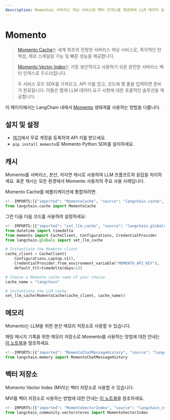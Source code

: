 ```yaml
---
description: Momento는 서버리스 캐싱 서비스와 벡터 인덱스를 제공하여 LLM 데이터 요구를 위한 간편하고 빠른 솔루션을 제공합니다.
---
```


# Momento

> [Momento Cache](https://docs.momentohq.com/)는 세계 최초의 진정한 서버리스 캐싱 서비스로, 즉각적인 탄력성, 제로 스케일링 기능 및 빠른 성능을 제공합니다.
> 
> [Momento Vector Index](https://docs.momentohq.com/vector-index)는 가장 생산적이고 사용하기 쉬운 완전한 서버리스 벡터 인덱스로 두드러집니다.
> 
> 두 서비스 모두 SDK를 가져오고, API 키를 얻고, 코드에 몇 줄을 입력하면 준비가 완료됩니다. 이들은 함께 LLM 데이터 요구 사항에 대한 포괄적인 솔루션을 제공합니다.

이 페이지에서는 LangChain 내에서 [Momento](https://gomomento.com) 생태계를 사용하는 방법을 다룹니다.

## 설치 및 설정

- [여기](https://console.gomomento.com/)에서 무료 계정을 등록하여 API 키를 받으세요.
- `pip install momento`로 Momento Python SDK를 설치하세요.

## 캐시

Momento를 서버리스, 분산, 저지연 캐시로 사용하여 LLM 프롬프트와 응답을 처리하세요. 표준 캐시는 모든 환경에서 Momento 사용자의 주요 사용 사례입니다.

Momento Cache를 애플리케이션에 통합하려면:

```python
<!--IMPORTS:[{"imported": "MomentoCache", "source": "langchain.cache", "docs": "https://api.python.langchain.com/en/latest/cache/langchain_community.cache.MomentoCache.html", "title": "Momento"}]-->
from langchain.cache import MomentoCache
```


그런 다음 다음 코드를 사용하여 설정하세요:

```python
<!--IMPORTS:[{"imported": "set_llm_cache", "source": "langchain.globals", "docs": "https://api.python.langchain.com/en/latest/globals/langchain.globals.set_llm_cache.html", "title": "Momento"}]-->
from datetime import timedelta
from momento import CacheClient, Configurations, CredentialProvider
from langchain.globals import set_llm_cache

# Instantiate the Momento client
cache_client = CacheClient(
    Configurations.Laptop.v1(),
    CredentialProvider.from_environment_variable("MOMENTO_API_KEY"),
    default_ttl=timedelta(days=1))

# Choose a Momento cache name of your choice
cache_name = "langchain"

# Instantiate the LLM cache
set_llm_cache(MomentoCache(cache_client, cache_name))
```


## 메모리

Momento는 LLM을 위한 분산 메모리 저장소로 사용할 수 있습니다.

채팅 메시지 기록을 위한 메모리 저장소로 Momento를 사용하는 방법에 대한 안내는 [이 노트북](/docs/integrations/memory/momento_chat_message_history)을 참조하세요.

```python
<!--IMPORTS:[{"imported": "MomentoChatMessageHistory", "source": "langchain.memory", "docs": "https://api.python.langchain.com/en/latest/chat_message_histories/langchain_community.chat_message_histories.momento.MomentoChatMessageHistory.html", "title": "Momento"}]-->
from langchain.memory import MomentoChatMessageHistory
```


## 벡터 저장소

Momento Vector Index (MVI)는 벡터 저장소로 사용할 수 있습니다.

MVI를 벡터 저장소로 사용하는 방법에 대한 안내는 [이 노트북](/docs/integrations/vectorstores/momento_vector_index)을 참조하세요.

```python
<!--IMPORTS:[{"imported": "MomentoVectorIndex", "source": "langchain_community.vectorstores", "docs": "https://api.python.langchain.com/en/latest/vectorstores/langchain_community.vectorstores.momento_vector_index.MomentoVectorIndex.html", "title": "Momento"}]-->
from langchain_community.vectorstores import MomentoVectorIndex
```